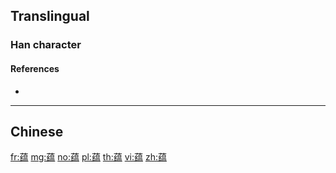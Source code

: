{{character info/new}}
{{also|藴|蘊}}
==Translingual==

===Han character===
{{Han char|rn=140|rad=艸|as=12|sn=18|four=|canj=TVMT|ids=⿱艹缊}}

====References====
* {{Han ref|kx=1059.291|hdz=53298.130|uh=8574|ud=34164}}

----

==Chinese==
{{zh-see|蘊}}

[[fr:蕴]]
[[mg:蕴]]
[[no:蕴]]
[[pl:蕴]]
[[th:蕴]]
[[vi:蕴]]
[[zh:蕴]]